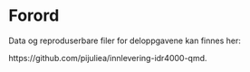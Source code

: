 # Forord {.unnumbered}

Data og reproduserbare filer for deloppgavene kan finnes her:

https://github.com/pijuliea/innlevering-idr4000-qmd.

